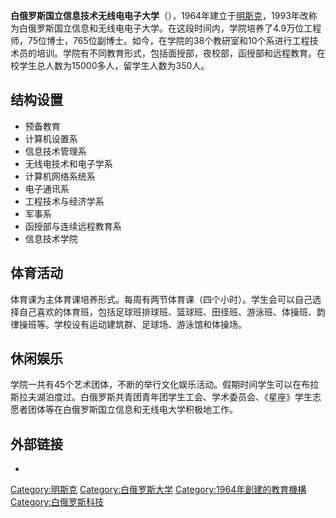 {{unreferenced|time=2010-07-09T06:46:42+00:00}}
{{Infobox university
 |name              = 白俄罗斯国立信息技术无线电电子大学
 |native_name       = Беларускі дзяржаўны ўніверсітэт інфарматыкі і радыёэлектронікі (БДУІР)
 |image             = Белорусский государственный университет информатики и радиоэлектроники. Учебный корпус № 5. 25 марта 2019.jpg
 |latin_name        = Belarusian State University of Informatics and Radioelectronics (BSUIR)
 |motto             = 
 |zhmotto           = 
 |established       = 1964
 |closed            = 
 |type              = 
 |religious         = 
 |endowment         = 
 |rector            = 米哈伊勒·巴杜拉 
 |chancellor        = 
 |chairman          = 
 |president         = 
 |vice-president    = 
 |provost           = 
 |principal         = 
 |vice_chancellor   = 
 |dean              = 
 |director          = 
 |head_label        = 
 |head              = 
 |faculty           =
 |staff             = 
 |students          = 15000
 |undergrad         = 
 |postgrad          = 
 |doctoral          = 
 |profess           = 
 |alumni            = 
 |budget            =
 |city              = [[明斯克|明斯克]]
 |state             = 
 |province          = 
 |country           = 
 |coor              = 
 |address           = 
 |telephone         = 
 |campus            = 
 |area              = 
 |former_names      = 
 |free_label        = 
 |free              = 
 |sports            = 
 |colors            = 
 |nickname          = 
 |mascot            =
 |fightsong         =
 |affiliations      = 
 |website           = http://www.bsuir.by
 |logo              = 
 |footnotes         = 
}}
'''白俄罗斯国立信息技术无线电电子大学'''（{{lang-be|Беларускі дзяржаўны ўніверсітэт інфарматыкі і радыёэлектронікі}}），1964年建立于[[明斯克|明斯克]]，1993年改称为白俄罗斯国立信息和无线电电子大学。在这段时间内，学院培养了4.9万位工程师，75位博士，765位副博士。如今，在学院的38个教研室和10个系进行工程技术员的培训。学院有不同教育形式，包括面授部，夜校部，函授部和远程教育。在校学生总人数为15000多人，留学生人数为350人。

== 结构设置 ==
* 预备教育
* 计算机设置系
* 信息技术管理系
* 无线电技术和电子学系
* 计算机网络系统系
* 电子通讯系
* 工程技术与经济学系
* 军事系
* 函授部与连续远程教育系
* 信息技术学院

== 体育活动 ==
体育课为主体育课培养形式。每周有两节体育课（四个小时）。学生会可以自己选择自己喜欢的体育班，包括足球班排球班、篮球班、田径班、游泳班、体操班、韵律操班等。学校设有运动建筑群、足球场、游泳馆和体操场。

== 休闲娱乐 ==
学院一共有45个艺术团体，不断的举行文化娱乐活动。假期时间学生可以在布拉斯拉夫湖泊度过。白俄罗斯共青团青年团学生工会、学术委员会、《星座》学生志愿者团体等在白俄罗斯国立信息和无线电大学积极地工作。

==外部链接==
{{commonscat}}
*{{official}}

{{normdaten}}

[[Category:明斯克|Category:明斯克]]
[[Category:白俄罗斯大学|Category:白俄罗斯大学]]
[[Category:1964年創建的教育機構|Category:1964年創建的教育機構]]
[[Category:白俄罗斯科技|Category:白俄罗斯科技]]